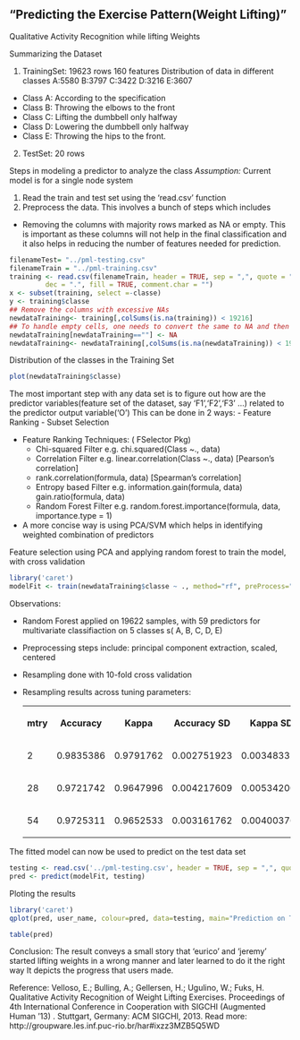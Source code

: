 "Predicting the Exercise Pattern(Weight Lifting)"
-----------------------------------------------------
Qualitative Activity Recognition while lifting Weights

Summarizing the Dataset 

1. TrainingSet:
  19623 rows
  160 features
  Distribution of data in different classes
  A:5580 B:3797 C:3422 D:3216 E:3607
  + Class A: According to the specification
  + Class B: Throwing the elbows to the front 
  + Class C: Lifting the dumbbell only halfway
  + Class D: Lowering the dumbbell only halfway 
  + Class E: Throwing the hips to the front.
2. TestSet:
20 rows

Steps in modeling a predictor to analyze the class
*Assumption:* Current model is for a single node system

1. Read the train and test set using the 'read.csv' function
2. Preprocess the data. This involves a bunch of steps which includes
  - Removing the columns with majority rows marked as NA or empty.
  This is important as these columns will not help in the final classification and it
  also helps in reducing the number of features needed for prediction.

```r
filenameTest= "../pml-testing.csv"
filenameTrain = "../pml-training.csv"
training <- read.csv(filenameTrain, header = TRUE, sep = ",", quote = "\"",
         dec = ".", fill = TRUE, comment.char = "")
x <- subset(training, select =-classe)
y <- training$classe
## Remove the columns with excessive NAs
newdataTraining<- training[,colSums(is.na(training)) < 19216]
## To handle empty cells, one needs to convert the same to NA and then use the above technique again
newdataTraining[newdataTraining==""] <- NA
newdataTraining<- newdataTraining[,colSums(is.na(newdataTraining)) < 19216]
```
Distribution of the classes in the Training Set
```r
plot(newdataTraining$classe)
```

The most important step with any data set is to figure out how are the predictor variables(feature set of the dataset, say 'F1','F2','F3' ...) related to the predictor output variable('O')  This can be done in 2 ways:
 - Feature Ranking
 - Subset Selection
 
 - Feature Ranking Techniques: ( FSelector Pkg)
  <ul><li>Chi-squared Filter  e.g. chi.squared(Class ~., data)</li>
  <li>Correlation Filter  e.g. linear.correlation(Class ~., data) [Pearson's correlation]</li>
  <li>rank.correlation(formula, data) [Spearman's correlation]</li>
  <li>Entropy based Filter e.g. information.gain(formula, data)  gain.ratio(formula, data)
  <li>Random Forest Filter  e.g. random.forest.importance(formula, data, importance.type = 1)</li></ul>
  <li>
  A more concise way is using PCA/SVM which helps in identifying weighted combination of predictors<br>

Feature selection using PCA and applying random forest to train the model, with cross validation
```r
library('caret')
modelFit <- train(newdataTraining$classe ~ ., method="rf", preProcess="pca", trControl = trainControl(method = "cv"), data=newdataTraining)
```

Observations:

  - Random Forest applied on 19622 samples, with 59 predictors for multivariate
    classifiaction on 5 classes s( A, B, C, D, E)
    
  - Preprocessing steps include: principal component extraction, scaled, centered
  
  - Resampling done with 10-fold cross validation
  
  - Resampling results across tuning parameters:
  <table>
  <TR><th>mtry</th><th>Accuracy</th><th>Kappa</th><th>Accuracy SD</th><th>Kappa SD</th>
  <TR><td>2</td><td>0.9835386</td><td>0.9791762</td><td>0.002751923</td><td>0.003483329 
  </td></TR>
  <TR><td>28</td><td>0.9721742</td><td>0.9647996</td><td>0.004217609</td><td>0.00534200
  </td></TR>
  <TR><td>54</td><td>0.9725311</td><td>0.9652533</td><td>0.003161762</td><td>0.004003768 
  </td></TR>
  </table></p>
  
The fitted model can now be used to predict on the test data set
```r
testing <- read.csv('../pml-testing.csv', header = TRUE, sep = ",", quote = "\"",dec = ".", fill = TRUE, comment.char = "")
pred <- predict(modelFit, testing)
```
Ploting the results
```r
library('caret')
qplot(pred, user_name, colour=pred, data=testing, main="Prediction on TestData", xlab="Methods of Wt. Lifting", ylab="Users")
```
```r
table(pred)
```

Conclusion:
The result conveys a small story that 'eurico' and 'jeremy' started lifting weights in a wrong manner and later learned to do it the right way
It depicts the progress that users made.

Reference:
Velloso, E.; Bulling, A.; Gellersen, H.; Ugulino, W.; Fuks, H. Qualitative Activity Recognition of Weight Lifting Exercises. Proceedings of 4th International Conference in Cooperation with SIGCHI (Augmented Human '13) . Stuttgart, Germany: ACM SIGCHI, 2013.
Read more: http://groupware.les.inf.puc-rio.br/har#ixzz3MZB5Q5WD
